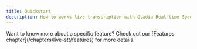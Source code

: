 ```yaml
---
title: Quickstart
description: How to works live transcription with Gladia Real-time Speech-To-Text (STT) API
---
```



<LiveFlowFull />
<Tip>
Want to know more about a specific feature? Check out our [Features chapter](/chapters/live-stt/features) for more details.
</Tip>

<Samples />